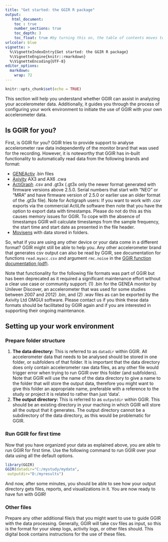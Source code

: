 ```yaml
---
title: "Get started: the GGIR R package"
output:
   html_document:
    toc : true
    number_sections: true
    toc_depth: 3
    toc_float: true #by turning this on, the table of contents moves to the left of the page.
urlcolor: blue
vignette: >
  %\VignetteIndexEntry{Get started: the GGIR R package}
  %\VignetteEngine{knitr::rmarkdown}
  %\VignetteEncoding{UTF-8}
editor_options:
  markdown:
    wrap: 72
---
```


```r
knitr::opts_chunk$set(echo = TRUE)
```

This section will help you understand whether GGIR can assist in
analyzing your accelerometer data. Additionally, it guides you through
the process of configuring your work environment to initiate the use of
GGIR with your own accelerometer data.

## Is GGIR for you?

First, is GGIR for you? GGIR tries to provide support to analyse
accelerometer raw data independently of the monitor brand that was used
for the recording. However, it is noteworthy that GGIR has in-built
functionality to automatically read data from the following brands and
format:

-   [GENEActiv](https://activinsights.com/) .bin files
-   [Axivity](https://axivity.com/) AX3 and AX6 .cwa
-   [ActiGraph](https://theactigraph.com) .csv and .gt3x (.gt3x only the
    newer format generated with firmware versions above 2.5.0. Serial
    numbers that start with "NEO" or "MRA" and have firmware version of
    2.5.0 or earlier use an older format of the .gt3x file). Note for
    Actigraph users: If you want to work with .csv exports via the
    commercial ActiLife software then note that you have the option to
    export data with timestamps. Please do not do this as this causes
    memory issues for GGIR. To cope with the absence of timestamps GGIR
    will calculate timestamps from the sample frequency, the start time
    and start date as presented in the file header.
-   [Movisens](https://www.movisens.com/en/) with data stored in
    folders.

So, what if you are using any other device or your data come in a
different format? GGIR might still be able to help you. Any other
accelerometer brand that generates csv output can also be read by GGIR,
see documentation for functions `read.myacc.csv` and argument
`rmc.noise` in the [GGIR function documentation
(pdf)](https://CRAN.R-project.org/package=GGIR/GGIR.pdf).

Note that functionality for the following file formats was part of GGIR
but has been deprecated as it required a significant maintenance effort
without a clear use case or community support: (1) .bin for the GENEA
monitor by Unilever Discover, an accelerometer that was used for some
studies between 2007 and 2012) .bin, and (2) .wav files as can be
exported by the Axivity Ltd OMGUI software. Please contact us if you
think these data formats should be facilitated by GGIR again and if you
are interested in supporting their ongoing maintenance.

## Setting up your work environment

### Prepare folder structure

1.  **The data directory:** This is referred to as `datadir` within
    GGIR. All accelerometer data that needs to be analysed should be
    stored in one folder, or subfolders of that folder. It is important
    that the data directory does only contain accelerometer raw data
    files, as any other file would trigger error when trying to run GGIR
    over this folder (and subfolders). Note that GGIR will use the name
    of the data directory to give a name to the folder that will store
    the output data, therefore you might want to give this folder an
    appropriate name, preferable with a reference to the study or
    project it is related to rather than just 'data'.
2.  **The output directory:** This is referred to as `outputdir` within
    GGIR. This should be an existing directory in your maching in which
    GGIR will store all the output that it generates. The output
    directory cannot be a subdirectory of the data directory, as this
    would be problematic for GGIR.

### Run GGIR for first time

Now that you have organized your data as explained above, you are able
to run GGIR for first time. Use the following command to run GGIR over
your data using all the default options.

```R
library(GGIR)
GGIR(datadir="C:/mystudy/mydata",
 outputdir="D:/myresults")
```

And now, after some minutes, you should be able to see how your output
directory gets files, reports, and visualizations in it. You are now
ready to have fun with GGIR!

### Other files

Prepare any other additional file/s that you might want to use to guide
GGIR with the data processing. Generally, GGIR will take csv files as
input, so this is the format for your sleep logs, activity logs, or
other files should. This digital book contains instructions for the use
of these files.
